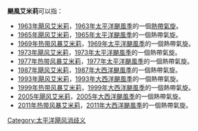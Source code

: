'''颶風艾米莉'''可以指：
*[[1963年太平洋飓风季#飓风艾米莉|1963年飓风艾米莉]]，[[1963年太平洋颶風季|1963年太平洋颶風季]]的一個[[熱帶氣旋|熱帶氣旋]]。
*[[1965年太平洋飓风季#飓风艾米莉|1965年飓风艾米莉]]，[[1965年太平洋颶風季|1965年太平洋颶風季]]的一個熱帶氣旋。
*[[1969年太平洋飓风季#热带风暴艾米莉|1969年热带风暴艾米莉]]，[[1969年太平洋颶風季|1969年太平洋颶風季]]的一個熱帶氣旋。
*[[1973年太平洋飓风季#飓风艾米莉|1973年飓风艾米莉]]，[[1973年太平洋颶風季|1973年太平洋颶風季]]的一個熱帶氣旋。
*[[1977年太平洋飓风季#热带风暴艾米莉|1977年热带风暴艾米莉]]，[[1977年太平洋颶風季|1977年太平洋颶風季]]的一個熱帶氣旋。
*[[1987年飓风艾米莉|1987年飓风艾米莉]]，[[1987年大西洋颶風季|1987年大西洋颶風季]]的一個熱帶氣旋。
*[[1993年飓风艾米莉|1993年飓风艾米莉]]，[[1993年大西洋颶風季|1993年大西洋颶風季]]的一個熱帶氣旋。
*[[1999年大西洋飓风季#热带风暴艾米莉|1999年热带风暴艾米莉]]，[[1999年大西洋颶風季|1999年大西洋颶風季]]的一個熱帶氣旋。
*[[2005年飓风艾米莉|2005年飓风艾米莉]]，[[2005年大西洋颶風季|2005年大西洋颶風季]]的一個熱帶氣旋。
*[[2011年热带风暴艾米莉|2011年热带风暴艾米莉]]，[[2011年大西洋颶風季|2011年大西洋颶風季]]的一個熱帶氣旋。

[[Category:太平洋飓风消歧义|Category:太平洋飓风消歧义]]